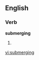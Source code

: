 
==English==

===Verb===
'''submerging'''

# {{present participle of|[[submerge]]}}

[[vi:submerging]]